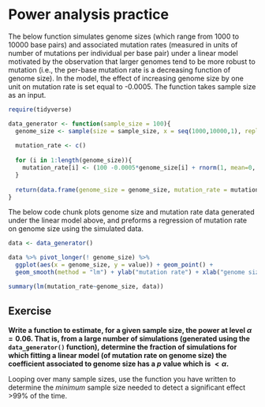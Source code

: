 # Power analysis practice

The below function simulates genome sizes (which range from 1000 to 10000 base pairs) and associated mutation rates (measured in units of number of mutations per individual per base pair) under a linear model motivated by the observation that larger genomes tend to be more robust to mutation (i.e., the per-base mutation rate is a decreasing function of genome size). In the model, the effect of increasing genome size by one unit on mutation rate is set equal to -0.0005. The function takes sample size as an input.

```r
require(tidyverse)

data_generator <- function(sample_size = 100){
  genome_size <- sample(size = sample_size, x = seq(1000,10000,1), replace = T)
  
  mutation_rate <- c()
  
  for (i in 1:length(genome_size)){
    mutation_rate[i] <- (100 -0.0005*genome_size[i] + rnorm(1, mean=0, sd = 10))*1e-9
  }
  
  return(data.frame(genome_size = genome_size, mutation_rate = mutation_rate))
}
```

The below code chunk plots genome size and mutation rate data generated under the linear model above, and preforms a regression of mutation rate on genome size using the simulated data.

```r
data <- data_generator()

data %>% pivot_longer(! genome_size) %>% 
  ggplot(aes(x = genome_size, y = value)) + geom_point() + 
  geom_smooth(method = "lm") + ylab("mutation rate") + xlab("genome size")

summary(lm(mutation_rate~genome_size, data))
```

## Exercise

**Write a function to estimate, for a given sample size, the power at level $\alpha = 0.06$. That is, from a large number of simulations (generated using the `data_generator()` function), determine the fraction of simulations for which fitting a linear model (of mutation rate on genome size) the coefficient associated to genome size has a $p$ value which is $< \alpha$.**

Looping over many sample sizes, use the function you have written to determine the _minimum_ sample size needed to detect a significant effect >99% of the time.